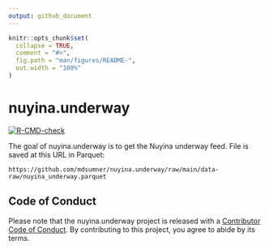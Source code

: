 ```yaml
---
output: github_document
---
```


<!-- README.md is generated from README.Rmd. Please edit that file -->

```r
knitr::opts_chunk$set(
  collapse = TRUE,
  comment = "#>",
  fig.path = "man/figures/README-",
  out.width = "100%"
)
```

# nuyina.underway

<!-- badges: start -->
[![R-CMD-check](https://github.com/mdsumner/nuyina.underway/actions/workflows/R-CMD-check.yaml/badge.svg)](https://github.com/mdsumner/nuyina.underway/actions/workflows/R-CMD-check.yaml)
<!-- badges: end -->

The goal of nuyina.underway is to get the Nuyina underway feed. File is saved at this URL in Parquet: 

```
https://github.com/mdsumner/nuyina.underway/raw/main/data-raw/nuyina_underway.parquet
```

## Code of Conduct
  
Please note that the nuyina.underway project is released with a [Contributor Code of Conduct](https://contributor-covenant.org/version/2/1/CODE_OF_CONDUCT.html). By contributing to this project, you agree to abide by its terms.
